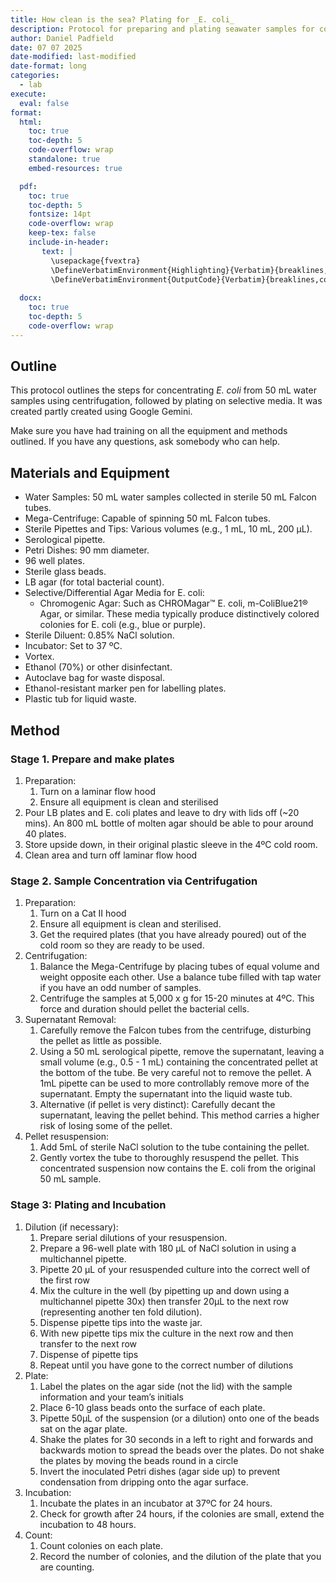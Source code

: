 ```yaml
---
title: How clean is the sea? Plating for _E. coli_
description: Protocol for preparing and plating seawater samples for counting _E. coli_.
author: Daniel Padfield
date: 07 07 2025
date-modified: last-modified
date-format: long
categories:
  - lab
execute: 
  eval: false
format:
  html:
    toc: true
    toc-depth: 5
    code-overflow: wrap
    standalone: true
    embed-resources: true

  pdf:
    toc: true
    toc-depth: 5
    fontsize: 14pt
    code-overflow: wrap
    keep-tex: false
    include-in-header: 
       text: |
         \usepackage{fvextra}
         \DefineVerbatimEnvironment{Highlighting}{Verbatim}{breaklines,commandchars=\\\{\}}
         \DefineVerbatimEnvironment{OutputCode}{Verbatim}{breaklines,commandchars=\\\{\}}
  
  docx:
    toc: true
    toc-depth: 5
    code-overflow: wrap
---
```


## Outline

This protocol outlines the steps for concentrating _E. coli_ from 50 mL water samples using centrifugation, followed by plating on selective media. It was created partly created using Google Gemini.

Make sure you have had training on all the equipment and methods outlined. If you have any questions, ask somebody who can help.

## Materials and Equipment

* Water Samples: 50 mL water samples collected in sterile 50 mL Falcon tubes. 
* Mega-Centrifuge: Capable of spinning 50 mL Falcon tubes.
* Sterile Pipettes and Tips: Various volumes (e.g., 1 mL, 10 mL, 200 µL).
* Serological pipette.
* Petri Dishes: 90 mm diameter.
* 96 well plates.
* Sterile glass beads.
* LB agar (for total bacterial count).
* Selective/Differential Agar Media for E. coli:  
   * Chromogenic Agar: Such as CHROMagar™ E. coli, m-ColiBlue21® Agar, or similar. These media typically produce distinctively colored colonies for E. coli (e.g., blue or purple).
* Sterile Diluent: 0.85% NaCl solution. 
* Incubator: Set to 37 ºC. 
* Vortex.
* Ethanol (70%) or other disinfectant.
* Autoclave bag for waste disposal. 
* Ethanol-resistant marker pen for labelling plates.
* Plastic tub for liquid waste.
 
## Method

### Stage 1. Prepare and make plates

1. Preparation:
   1. Turn on a laminar flow hood
   2. Ensure all equipment is clean and sterilised
2. Pour LB plates and E. coli plates and leave to dry with lids off (~20 mins). An 800 mL bottle of molten agar should be able to pour around 40 plates.
3. Store upside down, in their original plastic sleeve in the 4ºC cold room.
4. Clean area and turn off laminar flow hood

### Stage 2. Sample Concentration via Centrifugation 

1. Preparation: 
   1. Turn on a Cat II hood
   2. Ensure all equipment is clean and sterilised.  
   3. Get the required plates (that you have already poured) out of the cold room so they are ready to be used.
2. Centrifugation: 
   1. Balance the Mega-Centrifuge by placing tubes of equal volume and weight opposite each other. Use a balance tube filled with tap water if you have an odd number of samples. 
   2. Centrifuge the samples at 5,000 x g for 15-20 minutes at 4ºC. This force and duration should pellet the bacterial cells.
3. Supernatant Removal: 
   1. Carefully remove the Falcon tubes from the centrifuge, disturbing the pellet as little as possible. 
   2. Using a 50 mL serological pipette, remove the supernatant, leaving a small volume (e.g., 0.5 - 1 mL) containing the concentrated pellet at the bottom of the tube. Be very careful not to remove the pellet. A 1mL pipette can be used to more controllably remove more of the supernatant. Empty the supernatant into the liquid waste tub.
   3. Alternative (if pellet is very distinct): Carefully decant the supernatant, leaving the pellet behind. This method carries a higher risk of losing some of the pellet.  
4. Pellet resuspension: 
   1. Add 5mL of sterile NaCl solution to the tube containing the pellet. 
   2. Gently vortex the tube to thoroughly resuspend the pellet. This concentrated suspension now contains the E. coli from the original 50 mL sample. 

### Stage 3: Plating and Incubation 

1. Dilution (if necessary): 
   1. Prepare serial dilutions of your resuspension.
   2. Prepare a 96-well plate with 180 µL of NaCl solution in using a multichannel pipette.
   3. Pipette 20 µL of your resuspended culture into the correct well of the first row
   4. Mix the culture in the well (by pipetting up and down using a multichannel pipette 30x) then transfer 20µL to the next row (representing another ten fold dilution).
   5. Dispense pipette tips into the waste jar.
   6. With new pipette tips mix the culture in the next row and then transfer to the next row
   7. Dispense of pipette tips
   8. Repeat until you have gone to the correct number of dilutions
2. Plate:
   1. Label the plates on the agar side (not the lid) with the sample information and your team’s initials 
   2. Place 6-10 glass beads onto the surface of each plate. 
   3. Pipette 50µL of the suspension (or a dilution) onto one of the beads sat on the agar plate. 
   4. Shake the plates for 30 seconds in a left to right and forwards and backwards motion to spread the beads over the plates. Do not shake the plates by moving the beads round in a circle 
   5. Invert the inoculated Petri dishes (agar side up) to prevent condensation from dripping onto the agar surface. 
3. Incubation: 
   1. Incubate the plates in an incubator at 37ºC for 24 hours.
   2. Check for growth after 24 hours, if the colonies are small, extend the incubation to 48 hours. 
4. Count:
   1. Count colonies on each plate.
   2. Record the number of colonies, and the dilution of the plate that you are counting.
